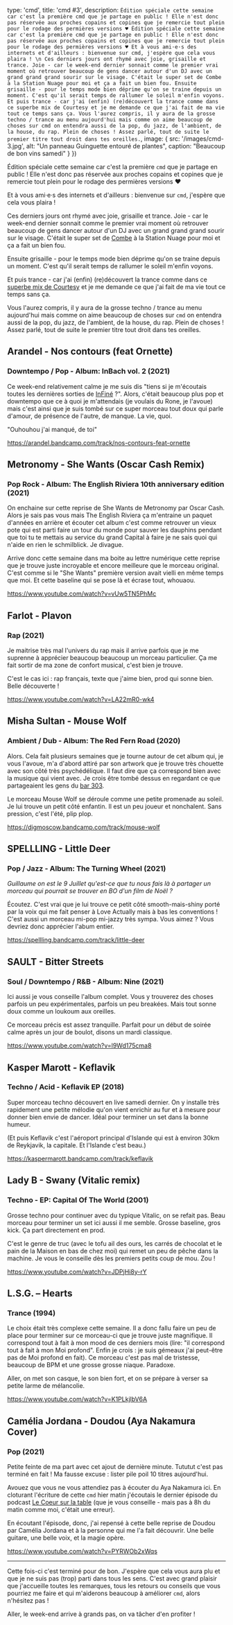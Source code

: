 
  type: 'cmd',
  title: 'cmd #3',
  description: `
Édition spéciale cette semaine car c'est la première cmd que je partage en
public ! Elle n'est donc pas réservée aux proches copains et copines que je
remercie tout plein pour le rodage des permières versions ♥
Édition spéciale cette semaine car c'est la première cmd que je partage en
public ! Elle n'est donc pas réservée aux proches copains et copines que je
remercie tout plein pour le rodage des permières versions ♥
Et à vous ami·e·s des internets et d'ailleurs : bienvenue sur cmd, j'espère que
cela vous plaira ! \n
Ces derniers jours ont rhymé avec joie, grisaille et trance. Joie - car le
week-end dernier sonnait comme le premier vrai moment où retrouver beaucoup de
gens dancer autour d'un DJ avec un grand grand grand sourir sur le visage.
C'était le super set de Combe à la Station Nuage pour moi et ça a fait un bien fou.
Ensuite grisaille - pour le temps mode bien déprime qu'on se traine depuis un
moment. C'est qu'il serait temps de rallumer le soleil m'enfin voyons.
Et puis trance - car j'ai (enfin) (re)découvert la trance comme dans ce
superbe mix de Courtesy et je me demande ce que j'ai fait de ma vie tout ce temps sans ça.
Vous l'aurez compris, il y aura de la grosse techno / trance au menu aujourd'hui
mais comme on aime beaucoup de choses sur cmd on entendra aussi de la pop, du
jazz, de l'ambient, de la house, du rap. Plein de choses ! Assez parlé, tout de
suite le premier titre tout droit dans tes oreilles.
`,
  image: {
    src: '/images/cmd-3.jpg',
    alt: "Un panneau Guinguette entouré de plantes",
    caption: "Beaucoup de bon vins samedi"
  }
})

Édition spéciale cette semaine car c'est la première `cmd` que je partage en
public ! Elle n'est donc pas réservée aux proches copains et copines que je
remercie tout plein pour le rodage des permières versions ♥

Et à vous ami·e·s des internets et d'ailleurs : bienvenue sur `cmd`, j'espère que
cela vous plaira !

Ces derniers jours ont rhymé avec joie, grisaille et trance. Joie - car le
week-end dernier sonnait comme le premier vrai moment où retrouver beaucoup de
gens dancer autour d'un DJ avec un grand grand grand sourir sur le visage.
C'était le super set de [Combe](https://www.facebook.com/djCombe) à la Station
Nuage pour moi et ça a fait un bien fou.

Ensuite grisaille - pour le temps mode bien déprime qu'on se traine depuis un
moment. C'est qu'il serait temps de rallumer le soleil m'enfin voyons.

Et puis trance - car j'ai (enfin) (re)découvert la trance comme dans ce
[superbe mix de Courtesy](https://www.youtube.com/watch?v=yEgV-alFoIU) et je me
demande ce que j'ai fait de ma vie tout ce temps sans ça.

Vous l'aurez compris, il y aura de la grosse techno / trance au menu aujourd'hui
mais comme on aime beaucoup de choses sur `cmd` on entendra aussi de la pop, du
jazz, de l'ambient, de la house, du rap. Plein de choses ! Assez parlé, tout de
suite le premier titre tout droit dans tes oreilles.


## Arandel - Nos contours (feat Ornette)
### Downtempo / Pop - Album: InBach vol. 2 (2021)

Ce week-end relativement calme je me suis dis "tiens si je m'écoutais toutes les
dernières sorties de [InFiné](https://infine-rec.bandcamp.com/artists) ?".
Alors, c'était beaucoup plus pop et downtempo que ce à quoi je m'attendais (je
voulais du Rone, je l'avoue) mais c'est ainsi que je suis tombé sur ce super
morceau tout doux qui parle d'amour, de présence de l'autre, de manque. La vie,
quoi.

"Ouhouhou j'ai manqué, de toi"

https://arandel.bandcamp.com/track/nos-contours-feat-ornette


## Metronomy - She Wants (Oscar Cash Remix)
### Pop Rock - Album: The English Riviera 10th anniversary edition (2021)

On enchaine sur cette reprise de She Wants de Metronomy par Oscar Cash. Alors
je sais pas vous mais The English Riviera ça m'entraine un paquet d'années en
arrière et écouter cet album c'est comme retrouver un vieux pote qui est
parti faire un tour du monde pour sauver les dauphins pendant que toi tu te
mettais au service du grand Capital à faire je ne sais quoi qui n'aide en rien
le schmilblick. Je divague.

Arrive donc cette semaine dans ma boite au lettre numérique cette reprise que je
trouve juste incroyable et encore meilleure que le morceau original. C'est comme
si le "She Wants" première version avait vielli en même temps que moi.
Et cette baseline qui se pose là et écrase tout, whouaou.

https://www.youtube.com/watch?v=vUw5TN5PhMc


## Farlot - Plavon
### Rap (2021)

Je maitrise très mal l'univers du rap mais il arrive parfois que je me suprenne
à apprécier beaucoup beaucoup un morceau particulier. Ça me fait sortir de ma
zone de confort musical, c'est bien je trouve.

C'est le cas ici : rap français, texte que j'aime bien, prod qui sonne bien.
Belle découverte !

https://www.youtube.com/watch?v=LA22mR0-wk4


## Misha Sultan - Mouse Wolf
### Ambient / Dub - Album: The Red Fern Road (2020)

Alors. Cela fait plusieurs semaines que je tourne autour de cet album qui, je
vous l'avoue, m'a d'abord attiré par son artwork que je trouve très chouette
avec son côté très psychédélique. Il faut dire que ça correspond bien avec la
musique qui vient avec. Je crois être tombé dessus en regardant ce que
partageaient les gens du [bar 303](https://www.instagram.com/bar303nantes/).

Le morceau Mouse Wolf se déroule comme une petite promenade au soleil. Je lui
trouve un petit côté enfantin. Il est  un peu joueur et nonchalent. Sans
pression, c'est l'été, plip plop.

https://digmoscow.bandcamp.com/track/mouse-wolf


## SPELLLING - Little Deer
### Pop / Jazz - Album: The Turning Wheel (2021)

*Guillaume on est le 9 Juillet qu'est-ce que tu nous fais là à partager un
morceau qui pourrait se trouver en BO d'un film de Noël ?*

Écoutez. C'est vrai que je lui trouve ce petit côté smooth-mais-shiny porté par
la voix qui me fait penser à Love Actually mais à bas les conventions ! C'est
aussi un morceau mi-pop mi-jazzy très sympa. Vous aimez ? Vous devriez donc
apprécier l'abum entier.

https://spellling.bandcamp.com/track/little-deer


## SAULT - Bitter Streets
### Soul / Downtempo / R&B - Album: Nine (2021)

Ici aussi je vous conseille l'album complet. Vous y trouverez des choses
parfois un peu expérimentales, parfois un peu breakées. Mais tout
sonne doux comme un loukoum aux oreilles.

Ce morceau précis est assez tranquille. Parfait pour un début de soirée calme
après un jour de boulot, disons un mardi classique.

https://www.youtube.com/watch?v=l9Wd175cma8


## Kasper Marott - Keflavik
### Techno / Acid - Keflavik EP (2018)

Super morceau techno découvert en live samedi dernier. On y installe très
rapidement une petite mélodie qu'on vient enrichir au fur et à mesure pour
donner bien envie de dancer. Idéal pour terminer un set dans la bonne humeur.

(Et puis Keflavik c'est l'aéroport principal d'Islande qui est à environ 30km de
Reykjavik, la capitale. Et l'Islande c'est beau.)

https://kaspermarott.bandcamp.com/track/keflavik


## Lady B - Swany (Vitalic remix)
### Techno - EP: Capital Of The World (2001)

Grosse techno pour continuer avec du typique Vitalic, on se refait pas. Beau
morceau pour terminer un set ici aussi il me semble. Grosse baseline, gros
kick. Ça part directement en prod.

C'est le genre de truc (avec le tofu ail des ours, les carrés de chocolat et le
pain de la Maison en bas de chez moi) qui remet un peu de pêche dans la machine.
Je vous le conseille dès les premiers petits coup de mou. Zou !

https://www.youtube.com/watch?v=JDPjHi8y-rY


## L.S.G. – Hearts
### Trance (1994)

Le choix était très complexe cette semaine.
Il a donc fallu faire un peu de place pour terminer sur ce morceau-ci que je
trouve juste magnifique.
Il correspond tout à fait à mon mood de ces derniers mois (lire:
"il correspond tout à fait à mon Moi profond". Enfin je crois : je suis gémeaux
j'ai peut-être pas de Moi profond en fait). Ce morceau c'est pas mal de
tristesse, beaucoup de BPM et une grosse grosse niaque. Paradoxe.

Aller, on met son casque, le son bien fort, et on se prépare à verser sa petite
larme de mélancolie.

https://www.youtube.com/watch?v=K1PLkjlbV6A


## Camélia Jordana - Doudou (Aya Nakamura Cover)
### Pop (2021)

Petite feinte de ma part avec cet ajout de dernière minute. Tututut c'est pas
terminé en fait ! Ma fausse excuse : lister pile poil 10 titres aujourd'hui.

Avouez que vous ne vous attendiez pas à écouter du Aya Nakamura ici. En
cloturant l'écriture de cette `cmd` hier matin j'écoutais le dernier épisode du
podcast [Le Coeur sur la table](https://www.binge.audio/podcast/le-coeur-sur-la-table)
(que je vous conseille - mais pas à 8h du matin comme moi, c'était une erreur).

En écoutant l'épisode, donc, j'ai repensé à cette belle reprise de Doudou par
Camélia Jordana et à la personne qui me l'a fait découvrir. Une belle guitare,
une belle voix, et la magie opère.

https://www.youtube.com/watch?v=PYRWOb2xWqs


---


Cette fois-ci c'est terminé pour de bon. J'espère que cela vous aura plu et que
je ne suis pas (trop) parti dans tous les sens. C'est avec grand plaisir
que j'accueille toutes les remarques, tous les retours ou conseils que vous
pourriez me faire et qui m'aiderons beaucoup à améliorer `cmd`, alors n'hésitez
pas !

Aller, le week-end arrive à grands pas, on va tâcher d'en profiter !

